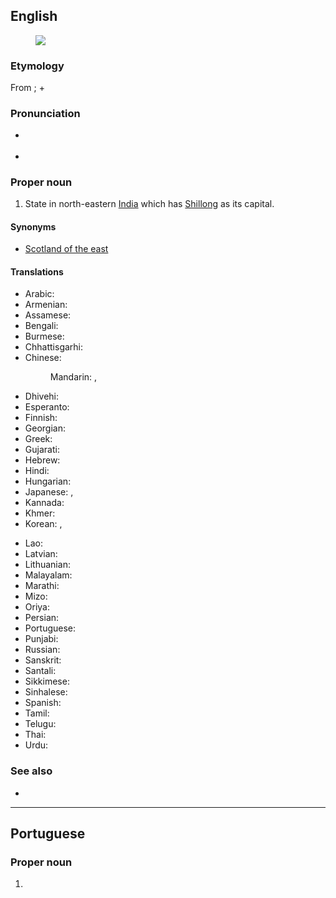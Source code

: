 ==English==
{{wikipedia}}
[[Image:Meghalaya in India (disputed hatched).svg|thumb|]]

===Etymology===
From {{etyl|sa|en}} {{m|sa|मेघालय}}; {{m|sa|मेघ||cloud}} + {{m|sa|आलय||abode}}

===Pronunciation===
* {{a|UK}} {{IPA|/meɪɡˈɑːləjə/|lang=en}}
* {{a|US}} {{IPA|/ˌmeɪɡəˈleɪə/|lang=en}}

===Proper noun===
{{en-proper noun}}

# State in north-eastern [[India]] which has [[Shillong]] as its capital.

====Synonyms====
* {{q|nickname by British imperialist authorities}} [[Scotland of the east]]

====Translations====
{{trans-top|state}}
* Arabic: {{t|ar|مِيغَالَايَا|f|tr=miḡalāyā}}
* Armenian: {{t|hy|Մեգհալայա}}
* Assamese: {{t|as|মেঘালয়|sc=Beng}}
* Bengali: {{t|bn|মেঘালয়|sc=Beng}}
* Burmese: {{t|my|မေဃာလယ|sc=Mymr}}
* Chhattisgarhi: {{t-needed|hne}}
* Chinese:
*: Mandarin: {{t|cmn|梅加拉亞邦|sc=Hani}}, {{t|cmn|梅加拉亚邦|tr=Méijiālāyà-bāng|sc=Hani}}
* Dhivehi: {{t|dv|މެގަލާޔާ|sc=Thaa}}
* Esperanto: {{t|eo|Meghalajo}}
* Finnish: {{t|fi|Meghalaya}}
* Georgian: {{t|ka|მეგჰალაია}}
* Greek: {{t+|el|Μεγκαλάγια|f}}
* Gujarati: {{t|gu|મેઘાલય|sc=Gujr|tr=mēghālaya}}
* Hebrew: {{t|he|מגהלאיה}}
* Hindi: {{t+|hi|मेघालय|tr=mēghālaya}}
* Hungarian: {{t+|hu|Meghálaja}}
* Japanese: {{t|ja|メーガーラヤ州|tr=Mēgāraya-shū}}, {{t|ja|メーガーラヤ|tr=Mēgāraya}}
* Kannada: {{t|kn|ಮೆಘಾಲಯ|sc=Knda}}
* Khmer: {{t|km|មេឃាល័យ|sc=Khmr|tr=meikʰielɔya}}
* Korean: {{t|ko|메갈라야 주|sc=Kore|tr=megallaya ju}}, {{t|ko|메갈라야|sc=Kore|tr=megallaya}}
{{trans-mid}}
* Lao: {{t-needed|lo}}
* Latvian: {{t|lv|Meghālaja}}
* Lithuanian: {{t|lt|Meghalaja}}
* Malayalam: {{t|ml|മേഘാലയ|sc=Mlym}}
* Marathi: {{t|mr|मेघालय|sc=Deva}}
* Mizo: {{t-needed|lus}}
* Oriya: {{t|or|ମେଘାଳୟ|sc=Orya|tr=mēghāḷaẏa}}
* Persian: {{t|fa|مگالایا}}
* Portuguese: {{t|pt|Meghalaya}}
* Punjabi: {{t|pa|ਮੇਘਾਲਿਆ|sc=Guru|tr=mēghāliā}}
* Russian: {{t+|ru|Мегхала́я}}
* Sanskrit: {{t|sa|मेघालयराज्यम्}}
* Santali: {{t-needed|sat}}
* Sikkimese: {{t-needed|sip}}
* Sinhalese: {{t-needed|si}}
* Spanish: {{t|es|Megalaya}}
* Tamil: {{t+|ta|மேகாலயா|sc=Taml}}
* Telugu: {{t+|te|మేఘాలయ}}
* Thai: {{t|th|รัฐเมฆาลัย|tr=rát maykaalai}}
* Urdu: {{t|ur|میگھالیہ}}
{{trans-bottom}}

===See also===
* {{list:states of India/en}}

----

==Portuguese==

===Proper noun===
{{pt-proper noun}}

# {{place|pt|state|in northeastern|c/India|t1=Meghalaya}}